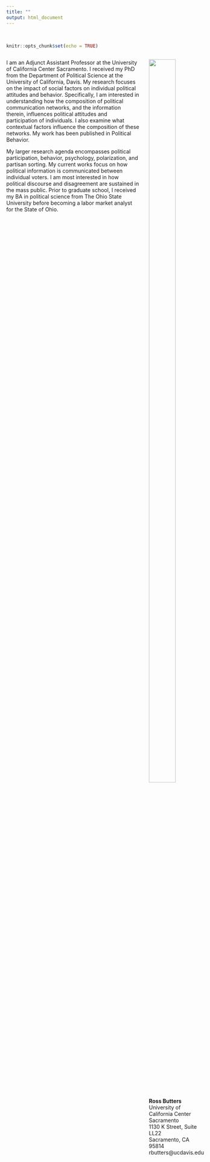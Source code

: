 ```yaml
---
title: ""
output: html_document
---
```


[//]: (!!!some sort of note)

[//]: (Theme options in _site.yml include: default, cerulean, journal, flatly, readable, spacelab, united, cosmo, lumen, paper, sandstone, simplex, and yeti --- I like cerulean, spacelab, cosmo, lumen, and paper)


<style>
  .column-left{
    float: left;
    width: 70%;
    text-align: left;
  }
  .column-center{
    display: inline-block;
    width: 0%;
    text-align: left;
  }
  .column-right{
    float: right;
    width: 25%;
    text-align: left;
  }
</style>

<br>


```r
knitr::opts_chunk$set(echo = TRUE)
```

<div class="column-left">
I am an Adjunct Assistant Professor at the University of California Center Sacramento. I received my PhD from the Department of Political Science at the University of California, Davis. My research focuses on the impact of social factors on individual political attitudes and behavior. Specifically, I am interested in understanding how the composition of political communication networks, and the information therein, influences political attitudes and participation of individuals. I also examine what contextual factors influence the composition of these networks. My work has been published in Political Behavior.

My larger research agenda encompasses political participation, behavior, psychology, polarization, and partisan sorting. My current works focus on how political information is communicated between individual voters. I am most interested in how political discourse and disagreement are sustained in the mass public. Prior to graduate school, I received my BA in political science from The Ohio State University before becoming a labor market analyst for the State of Ohio. 

<!-- Global site tag (gtag.js) - Google Analytics -->
<script async src="https://www.googletagmanager.com/gtag/js?id=UA-125325302-1"></script>
<script>
  window.dataLayer = window.dataLayer || [];
  function gtag(){dataLayer.push(arguments);}
  gtag('js', new Date());

  gtag('config', 'UA-125325302-1');
</script>

</div>


<div class="column-right">
<div style= "float:left;position: relative; top: 0px;">
![](Butters_Image.png){ width=70% } 

**Ross Butters** <br />
University of California Center Sacramento <br />
1130 K Street, Suite LL22 <br />
Sacramento, CA 95814 <br />
rbutters@ucdavis.edu 
</div>
</div>

